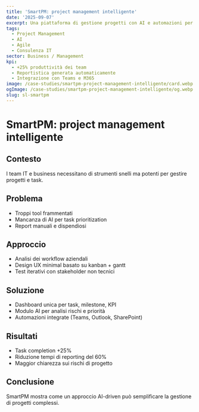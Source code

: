 ```yaml
---
title: 'SmartPM: project management intelligente'
date: '2025-09-07'
excerpt: Una piattaforma di gestione progetti con AI e automazioni per team agili.
tags:
  - Project Management
  - AI
  - Agile
  - Consulenza IT
sector: Business / Management
kpi:
  - +25% produttività dei team
  - Reportistica generata automaticamente
  - Integrazione con Teams e M365
image: /case-studies/smartpm-project-management-intelligente/card.webp
ogImage: /case-studies/smartpm-project-management-intelligente/og.webp
slug: sl-smartpm
---
```


# SmartPM: project management intelligente

## Contesto
I team IT e business necessitano di strumenti snelli ma potenti per gestire progetti e task.

## Problema
- Troppi tool frammentati  
- Mancanza di AI per task prioritization  
- Report manuali e dispendiosi  

## Approccio
- Analisi dei workflow aziendali  
- Design UX minimal basato su kanban + gantt  
- Test iterativi con stakeholder non tecnici  

## Soluzione
- Dashboard unica per task, milestone, KPI  
- Modulo AI per analisi rischi e priorità  
- Automazioni integrate (Teams, Outlook, SharePoint)  

## Risultati
- Task completion +25%  
- Riduzione tempi di reporting del 60%  
- Maggior chiarezza sui rischi di progetto  

## Conclusione
SmartPM mostra come un approccio AI-driven può semplificare la gestione di progetti complessi.
